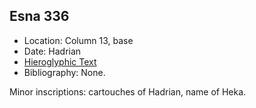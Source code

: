 ## Esna 336 {-}  
  
- Location: Column 13, base
- Date: Hadrian 
- [Hieroglyphic Text](https://www.ifao.egnet.net/uploads/publications/enligne/Temples-Esna003.pdf#page=320){target="_blank"}  
- Bibliography: None. 

Minor inscriptions: cartouches of Hadrian, name of Heka.